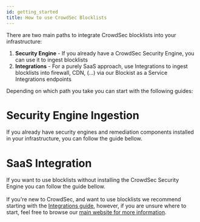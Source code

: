 ```yaml
---
id: getting_started
title: How to use CrowdSec Blocklists
---
```



There are two main paths to integrate CrowdSec blocklists into your infrastructure:

1. **Security Engine** - If you already have a CrowdSec Security Engine, you can use it to ingest blocklists
2. **Integrations** - For a purely SaaS approach, use Integrations to ingest blocklists into firewall, CDN, (...) via our Blockist as a Service Integrations endpoints

Depending on which path you take you can start with the following guides:

# Security Engine Ingestion
If you already have security engines and remediation components installed in your infrastructure, you can follow the guide bellow.   
<!-- We'll make those sections a bit more unifor later, maybe even in this current page rather than remote ones made only for this purpose -->
<ConsolePromo
    title="CrowdSec Security Engine"
    description="The CrowdSec Security Engine is a powerful, open-source software for detecting and blocking malicious IPs, safeguarding both infrastructure and application security."
    image="Hero Security Engine.png"
    link="/u/blocklists/security_engine"
/>

# SaaS Integration
If you want to use blocklists without installing the CrowdSec Security Engine you can follow the guide bellow.    
<ConsolePromo
    title="Integrations"
    description="A seemless way to integrate CrowdSec blocklists into your existing firewall, CDN, or other security solutions."
    image="Hero Blocklists.png"
    link="/u/blocklists/blaas_integrations/intro"
/>
<br/>
If you're new to CrowdSec, and want to use blocklists we recommend starting with the [Integrations guide](integrations/intro.mdx), however, if you are unsure where to start, feel free to browse our [main website for more information](https://www.crowdsec.net/).
